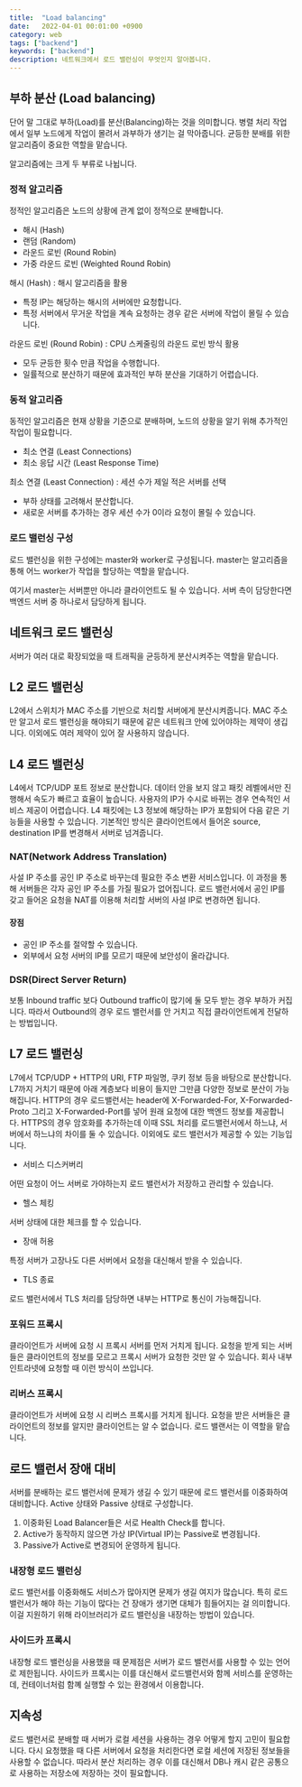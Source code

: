 ```yaml
---
title:  "Load balancing"
date:   2022-04-01 00:01:00 +0900
category: web
tags: ["backend"]
keywords: ["backend"]
description: 네트워크에서 로드 밸런싱이 무엇인지 알아봅니다.
---
```


## 부하 분산 (Load balancing)
단어 말 그대로 부하(Load)를 분산(Balancing)하는 것을 의미합니다.
병렬 처리 작업에서 일부 노드에게 작업이 몰려서 과부하가 생기는 걸 막아줍니다.
균등한 분배를 위한 알고리즘이 중요한 역할을 맡습니다.

알고리즘에는 크게 두 부류로 나뉩니다.

### 정적 알고리즘
정적인 알고리즘은 노드의 상황에 관계 없이 정적으로 분배합니다.
- 해시 (Hash)
- 랜덤 (Random)
- 라운드 로빈 (Round Robin)
- 가중 라운드 로빈 (Weighted Round Robin)

해시 (Hash) : 해시 알고리즘을 활용
- 특정 IP는 해당하는 해시의 서버에만 요청합니다.
- 특정 서버에서 무거운 작업을 계속 요청하는 경우 같은 서버에 작업이 몰릴 수 있습니다.

라운드 로빈 (Round Robin) : CPU 스케줄링의 라운드 로빈 방식 활용
- 모두 균등한 횟수 만큼 작업을 수행합니다.
- 일률적으로 분산하기 때문에 효과적인 부하 분산을 기대하기 어렵습니다.

### 동적 알고리즘
동적인 알고리즘은 현재 상황을 기준으로 분배하며, 노드의 상황을 알기 위해 추가적인 작업이 필요합니다.
- 최소 연결 (Least Connections)
- 최소 응답 시간 (Least Response Time)

최소 연결 (Least Connection) : 세션 수가 제일 적은 서버를 선택
- 부하 상태를 고려해서 분산합니다.
- 새로운 서버를 추가하는 경우 세션 수가 0이라 요청이 몰릴 수 있습니다.

### 로드 밸런싱 구성
로드 밸런싱을 위한 구성에는 master와 worker로 구성됩니다.
master는 알고리즘을 통해 어느 worker가 작업을 할당하는 역할을 맡습니다.

여기서 master는 서버뿐만 아니라 클라이언트도 될 수 있습니다.
서버 측이 담당한다면 백엔드 서버 중 하나로서 담당하게 됩니다.

## 네트워크 로드 밸런싱
서버가 여러 대로 확장되었을 때 트래픽을 균등하게 분산시켜주는 역할을 맡습니다.

## L2 로드 밸런싱
L2에서 스위치가 MAC 주소를 기반으로 처리할 서버에게 분산시켜줍니다.
MAC 주소만 알고서 로드 밸런싱을 해야되기 때문에 같은 네트워크 안에 있어야하는 제약이 생깁니다.
이외에도 여러 제약이 있어 잘 사용하지 않습니다.

## L4 로드 밸런싱
L4에서 TCP/UDP 포트 정보로 분산합니다.
데이터 안을 보지 않고 패킷 레벨에서만 진행해서 속도가 빠르고 효율이 높습니다.
사용자의 IP가 수시로 바뀌는 경우 연속적인 서비스 제공이 어렵습니다.
L4 패킷에는 L3 정보에 해당하는 IP가 포함되어 다음 같은 기능들을 사용할 수 있습니다.
기본적인 방식은 클라이언트에서 들어온 source, destination IP를 변경해서 서버로 넘겨줍니다.

### NAT(Network Address Translation)
사설 IP 주소를 공인 IP 주소로 바꾸는데 필요한 주소 변환 서비스입니다.
이 과정을 통해 서버들은 각자 공인 IP 주소를 가질 필요가 없어집니다.
로드 밸런서에서 공인 IP를 갖고 들어온 요청을 NAT를 이용해 처리할 서버의 사설 IP로 변경하면 됩니다.

#### 장점
- 공인 IP 주소를 절약할 수 있습니다.
- 외부에서 요청 서버의 IP를 모르기 때문에 보안성이 올라갑니다.

### DSR(Direct Server Return)
보통 Inbound traffic 보다 Outbound traffic이 많기에 둘 모두 받는 경우 부하가 커집니다.
따라서 Outbound의 경우 로드 밸런서를 안 거치고 직접 클라이언트에게 전달하는 방법입니다.

## L7 로드 밸런싱
L7에서 TCP/UDP + HTTP의 URI, FTP 파일명, 쿠키 정보 등을 바탕으로 분산합니다.
L7까지 거치기 때문에 아래 계층보다 비용이 들지만 그만큼 다양한 정보로 분산이 가능해집니다.
HTTP의 경우 로드밸런서는 header에  X-Forwarded-For, X-Forwarded-Proto 그리고 X-Forwarded-Port를
넣어 원래 요청에 대한 백엔드 정보를 제공합니다.
HTTPS의 경우 암호화를 추가하는데 이때 SSL 처리를 로드밸런서에서 하느냐, 서버에서 하느냐의 차이를 둘 수 있습니다.
이외에도 로드 밸런서가 제공할 수 있는 기능입니다.

- 서비스 디스커버리

어떤 요청이 어느 서버로 가야하는지 로드 밸런서가 저장하고 관리할 수 있습니다.

- 헬스 체킹

서버 상태에 대한 체크를 할 수 있습니다.

- 장애 허용

특정 서버가 고장나도 다른 서버에서 요청을 대신해서 받을 수 있습니다.

- TLS 종료

로드 밸런서에서 TLS 처리를 담당하면 내부는 HTTP로 통신이 가능해집니다.

### 포워드 프록시
클라이언트가 서버에 요청 시 프록시 서버를 먼저 거치게 됩니다.
요청을 받게 되는 서버들은 클라이언트의 정보를 모르고 프록시 서버가 요청한 것만 알 수 있습니다.
회사 내부 인트라넷에 요청할 때 이런 방식이 쓰입니다.

### 리버스 프록시
클라이언트가 서버에 요청 시 리버스 프록시를 거치게 됩니다.
요청을 받은 서버들은 클라이언트의 정보를 알지만 클라이언트는 알 수 없습니다.
로드 밸랜서는 이 역할을 맡습니다.

## 로드 밸런서 장애 대비
서버를 분배하는 로드 밸런서에 문제가 생길 수 있기 때문에 로드 밸런서를 이중화하여 대비합니다.
Active 상태와 Passive 상태로 구성합니다.

1. 이중화된 Load Balancer들은 서로 Health Check를 합니다.
2. Active가 동작하지 않으면 가상 IP(Virtual IP)는 Passive로 변경됩니다.
3. Passive가 Active로 변경되어 운영하게 됩니다.

### 내장형 로드 밸런싱
로드 밸런서를 이중화해도 서비스가 많아지면 문제가 생길 여지가 많습니다.
특히 로드 밸런서가 해야 하는 기능이 많다는 건 장애가 생기면 대체가 힘들어지는 걸 의미합니다.
이걸 지원하기 위해 라이브러리가 로드 밸런싱을 내장하는 방법이 있습니다.

### 사이드카 프록시
내장형 로드 밸런싱을 사용했을 때 문제점은 서버가 로드 밸런서를 사용할 수 있는 언어로 제한됩니다.
사이드카 프록시는 이를 대신해서 로드밸런서와 함께 서비스를 운영하는데, 컨테이너처럼 함꼐 실행할 수 있는 환경에서 이용합니다.

## 지속성
로드 밸런서로 분배할 때 서버가 로컬 세션을 사용하는 경우 어떻게 할지 고민이 필요합니다.
다시 요청했을 때 다른 서버에서 요청을 처리한다면 로컬 세션에 저장된 정보들을 사용할 수 없습니다.
따라서 분산 처리하는 경우 이를 대신해서 DB나 캐시 같은 공통으로 사용하는 저장소에 저장하는 것이 필요합니다.
